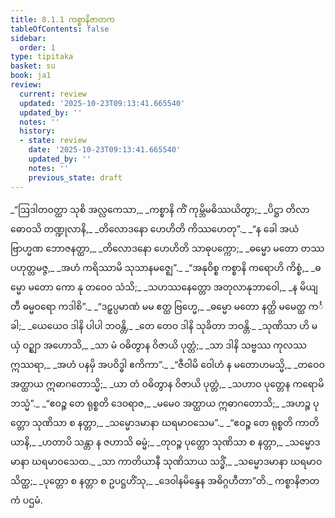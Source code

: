 ```yaml
---
title: 8.1.1 ကစ္စာနိဇာတက
tableOfContents: false
sidebar:
  order: 1
type: tipitaka
basket: su
book: ja1
review:
  current: review
  updated: '2025-10-23T09:13:41.665540'
  updated_by: ''
  notes: ''
  history:
  - state: review
    date: '2025-10-23T09:13:41.665540'
    updated_by: ''
    notes: ''
    previous_state: draft
---
```



<ReviewStatus review={frontmatter.review} showDetails={true} />

<HypothesisAnnotation frontmatter={frontmatter} />

<DynamicBreadcrumb />

<Division number="1" book="ja1" e="ch" v="22" p="175">

<Paragraph number="1673" type="verses" book="ja1">
_“ဩဒါတဝတ္ထာ သုစိ အလ္လကေသာ,_  
_ကစ္စာနိ ကိံ ကုမ္ဘိမဓိဿယိတွာ;_  
_ပိဋ္ဌာ တိလာ ဓောဝသိ တဏ္ဍုလာနိ,_  
_တိလောဒနော ဟေဟိတိ ကိဿဟေတု”._  

</Paragraph>

</Division>
<Division number="2" book="ja1" e="ch" v="22" p="175">

<Paragraph number="1674" type="verses" book="ja1">
_“န ခေါ အယံ ဗြာဟ္မဏ ဘောဇနတ္ထာ,_  
_တိလောဒနော ဟေဟိတိ သာဓုပက္ကော;_  
_ဓမ္မော မတော တဿ ပဟုတ္တမဇ္ဇ,_  
_အဟံ ကရိဿာမိ သုသာနမဇ္ဈေ”._  

</Paragraph>

</Division>
<Division number="3" book="ja1" e="ch" v="22" p="187">

<Paragraph number="1675" type="verses" book="ja1">
_“အနုဝိစ္စ ကစ္စာနိ ကရောဟိ ကိစ္စံ,_  
_ဓမ္မော မတော ကော နု တဝေဝ သံသိ;_  
_သဟဿနေတ္တော အတုလာနုဘာဝေါ,_  
_န မိယျတီ ဓမ္မဝရော ကဒါစိ”._  

</Paragraph>

</Division>
<Division number="4" book="ja1" e="ch" v="22" p="175">

<Paragraph number="1676" type="verses" book="ja1">
_“ဒဠှပ္ပမာဏံ မမ ဧတ္ထ ဗြဟ္မေ,_  
_ဓမ္မော မတော နတ္ထိ မမေတ္ထ ကင်္ခါ;_  
_ယေယေဝ ဒါနိ ပါပါ ဘဝန္တိ,_  
_တေ တေဝ ဒါနိ သုခိတာ ဘဝန္တိ._  

</Paragraph>

</Division>
<Division number="5" book="ja1" e="ch" v="22" p="175">

<Paragraph number="1677" type="verses" book="ja1">
_သုဏိသာ ဟိ မယှံ ဝဉ္ဈာ အဟောသိ,_  
_သာ မံ ဝဓိတွာန ဝိဇာယိ ပုတ္တံ;_  
_သာ ဒါနိ သဗ္ဗဿ ကုလဿ ဣဿရာ,_  
_အဟံ ပနမှိ အပဝိဒ္ဓါ ဧကိကာ”._  

</Paragraph>

</Division>
<Division number="6" book="ja1" e="ch" v="22" p="176">

<Paragraph number="1678" type="verses" book="ja1">
_“ဇီဝါမိ ဝေါဟံ န မတောဟမသ္မိ,_  
_တဝေဝ အတ္ထာယ ဣဓာဂတောသ္မိ;_  
_ယာ တံ ဝဓိတွာန ဝိဇာယိ ပုတ္တံ,_  
_သဟာဝ ပုတ္တေန ကရောမိ ဘသ္မံ”._  

</Paragraph>

</Division>
<Division number="7" book="ja1" e="ch" v="22" p="176">

<Paragraph number="1679" type="verses" book="ja1">
_“ဧဝဉ္စ တေ ရုစ္စတိ ဒေဝရာဇ,_  
_မမေဝ အတ္ထာယ ဣဓာဂတောသိ;_  
_အဟဉ္စ ပုတ္တော သုဏိသာ စ နတ္တာ,_  
_သမ္မောဒမာနာ ဃရမာဝသေမ”._  

</Paragraph>

</Division>
<Division number="8" book="ja1" e="ch" v="22" p="176">

<Paragraph number="1680" type="verses" book="ja1">
_“ဧဝဉ္စ တေ ရုစ္စတိ ကာတိယာနိ,_  
_ဟတာပိ သန္တာ န ဇဟာသိ ဓမ္မံ;_  
_တုဝဉ္စ ပုတ္တော သုဏိသာ စ နတ္တာ,_  
_သမ္မောဒမာနာ ဃရမာဝသေထ._  

</Paragraph>

</Division>
<Division number="9" book="ja1" e="ch" v="22" p="176">

<Paragraph number="1681" type="verses" book="ja1">
_သာ ကာတိယာနီ သုဏိသာယ သဒ္ဓိံ,_  
_သမ္မောဒမာနာ ဃရမာဝသိတ္ထ;_  
_ပုတ္တော စ နတ္တာ စ ဥပဋ္ဌဟိံသု,_  
_ဒေဝါနမိန္ဒေန အဓိဂ္ဂဟီတာ”တိ._  


</Paragraph>
</Division>

<Paragraph number="1682" type="center" book="ja1">
ကစ္စာနိဇာတကံ ပဌမံ.
</Paragraph>